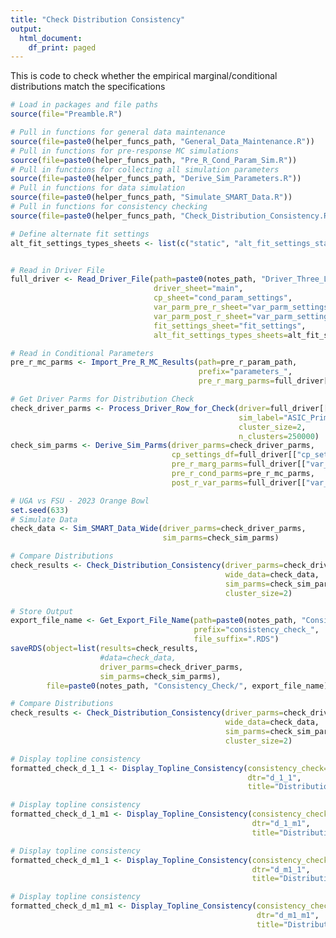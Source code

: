 ```yaml
---
title: "Check Distribution Consistency"
output:
  html_document:
    df_print: paged
---
```


This is code to check whether the empirical marginal/conditional distributions
match the specifications

```r
# Load in packages and file paths
source(file="Preamble.R")
```

```r
# Pull in functions for general data maintenance
source(file=paste0(helper_funcs_path, "General_Data_Maintenance.R"))
# Pull in functions for pre-response MC simulations
source(file=paste0(helper_funcs_path, "Pre_R_Cond_Param_Sim.R"))
# Pull in functions for collecting all simulation parameters
source(file=paste0(helper_funcs_path, "Derive_Sim_Parameters.R"))
# Pull in functions for data simulation
source(file=paste0(helper_funcs_path, "Simulate_SMART_Data.R"))
# Pull in functions for consistency checking
source(file=paste0(helper_funcs_path, "Check_Distribution_Consistency.R"))
```

```r
# Define alternate fit settings
alt_fit_settings_types_sheets <- list(c("static", "alt_fit_settings_static"))


# Read in Driver File
full_driver <- Read_Driver_File(path=paste0(notes_path, "Driver_Three_Level_Simulations.xlsx"), 
                                driver_sheet="main", 
                                cp_sheet="cond_param_settings",
                                var_parm_pre_r_sheet="var_parm_settings_pre_r",
                                var_parm_post_r_sheet="var_parm_settings_post_r",
                                fit_settings_sheet="fit_settings",
                                alt_fit_settings_types_sheets=alt_fit_settings_types_sheets)
```

```r
# Read in Conditional Parameters
pre_r_mc_parms <- Import_Pre_R_MC_Results(path=pre_r_param_path, 
                                          prefix="parameters_", 
                                          pre_r_marg_parms=full_driver[["var_parms_pre_r"]])
```




```r

# Get Driver Parms for Distribution Check
check_driver_parms <- Process_Driver_Row_for_Check(driver=full_driver[["driver"]], 
                                                   sim_label="ASIC_Primary_20",
                                                   cluster_size=2, 
                                                   n_clusters=250000)
check_sim_parms <- Derive_Sim_Parms(driver_parms=check_driver_parms, 
                                    cp_settings_df=full_driver[["cp_settings"]],
                                    pre_r_marg_parms=full_driver[["var_parms_pre_r"]], 
                                    pre_r_cond_parms=pre_r_mc_parms, 
                                    post_r_var_parms=full_driver[["var_parms_post_r"]])
```

```r
# UGA vs FSU - 2023 Orange Bowl
set.seed(633)
# Simulate Data
check_data <- Sim_SMART_Data_Wide(driver_parms=check_driver_parms, 
                                  sim_parms=check_sim_parms)
```



```r
# Compare Distributions
check_results <- Check_Distribution_Consistency(driver_parms=check_driver_parms,
                                                wide_data=check_data,
                                                sim_parms=check_sim_parms,
                                                cluster_size=2)
```



```r
# Store Output
export_file_name <- Get_Export_File_Name(path=paste0(notes_path, "Consistency_Check/"), 
                                         prefix="consistency_check_", 
                                         file_suffix=".RDS")
saveRDS(object=list(results=check_results,
                    #data=check_data, 
                    driver_parms=check_driver_parms, 
                    sim_parms=check_sim_parms),
        file=paste0(notes_path, "Consistency_Check/", export_file_name))
```



```r
# Compare Distributions
check_results <- Check_Distribution_Consistency(driver_parms=check_driver_parms,
                                                wide_data=check_data,
                                                sim_parms=check_sim_parms,
                                                cluster_size=2)
```


```r
# Display topline consistency
formatted_check_d_1_1 <- Display_Topline_Consistency(consistency_check=check_results,
                                                     dtr="d_1_1",
                                                     title="Distribution For Embedded DTR (1,1)")
```

```r
# Display topline consistency
formatted_check_d_1_m1 <- Display_Topline_Consistency(consistency_check=check_results,
                                                      dtr="d_1_m1",
                                                      title="Distribution For Embedded DTR (1,-1)")
```



```r
# Display topline consistency
formatted_check_d_m1_1 <- Display_Topline_Consistency(consistency_check=check_results,
                                                      dtr="d_m1_1",
                                                      title="Distribution For Embedded DTR (-1,1)")
```


```r
# Display topline consistency
formatted_check_d_m1_m1 <- Display_Topline_Consistency(consistency_check=check_results,
                                                       dtr="d_m1_m1",
                                                       title="Distribution For Embedded DTR (-1,-1)")
```
